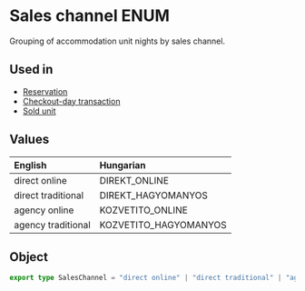 # Sales channel ENUM
Grouping of accommodation unit nights by sales channel.

## Used in
- [Reservation](/schemas/ntak/reservation#saleschannel)
- [Checkout-day transaction](/schemas/ntak/segments/checkout-day-transaction#saleschannel)
- [Sold unit](/schemas/ntak/segments/sold-unit#saleschannel)

## Values
| English            | Hungarian             |
|:-------------------|:----------------------|
| direct online      | DIREKT_ONLINE         |
| direct traditional | DIREKT_HAGYOMANYOS    |
| agency online      | KOZVETITO_ONLINE      |
| agency traditional | KOZVETITO_HAGYOMANYOS |

## Object
```ts
export type SalesChannel = "direct online" | "direct traditional" | "agency online" | "agency traditional";
```
